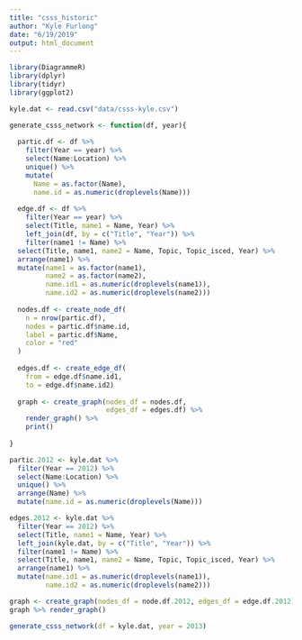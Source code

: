 ---
title: "csss_historic"
author: "Kyle Furlong"
date: "6/19/2019"
output: html_document
---

```{r}
library(DiagrammeR)
library(dplyr)
library(tidyr)
library(ggplot2)

```

```{r}
kyle.dat <- read.csv("data/csss-kyle.csv")

generate_csss_network <- function(df, year){
  
  partic.df <- df %>%
    filter(Year == year) %>%
    select(Name:Location) %>%
    unique() %>%
    mutate(
      Name = as.factor(Name),
      name.id = as.numeric(droplevels(Name)))
  
  edge.df <- df %>%
    filter(Year == year) %>%
    select(Title, name1 = Name, Year) %>%
    left_join(df, by = c("Title", "Year")) %>%
    filter(name1 != Name) %>%
  select(Title, name1, name2 = Name, Topic, Topic_isced, Year) %>%
  arrange(name1) %>%
  mutate(name1 = as.factor(name1),
         name2 = as.factor(name2),
         name.id1 = as.numeric(droplevels(name1)),
         name.id2 = as.numeric(droplevels(name2)))
  
  nodes.df <- create_node_df(
    n = nrow(partic.df),
    nodes = partic.df$name.id,
    label = partic.df$Name,
    color = "red"
  )
  
  edges.df <- create_edge_df(
    from = edge.df$name.id1,
    to = edge.df$name.id2)
  
  graph <- create_graph(nodes_df = nodes.df, 
                        edges_df = edges.df) %>%
    render_graph() %>%
    print()
  
}

partic.2012 <- kyle.dat %>%
  filter(Year == 2012) %>%
  select(Name:Location) %>%
  unique() %>%
  arrange(Name) %>%
  mutate(name.id = as.numeric(droplevels(Name)))

edges.2012 <- kyle.dat %>%
  filter(Year == 2012) %>%
  select(Title, name1 = Name, Year) %>%
  left_join(kyle.dat, by = c("Title", "Year")) %>%
  filter(name1 != Name) %>%
  select(Title, name1, name2 = Name, Topic, Topic_isced, Year) %>%
  arrange(name1) %>%
  mutate(name.id1 = as.numeric(droplevels(name1)),
         name.id2 = as.numeric(droplevels(name2)))

```



```{r fig.height= 12, fig.width= 12}

graph <- create_graph(nodes_df = node.df.2012, edges_df = edge.df.2012)
graph %>% render_graph()

generate_csss_network(df = kyle.dat, year = 2013)
```








